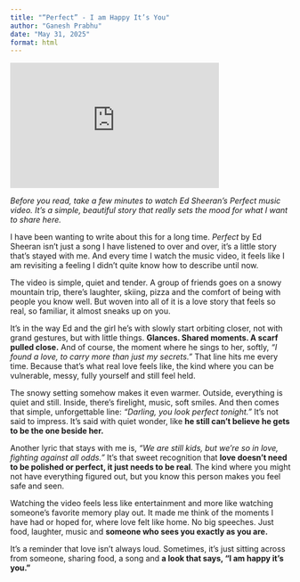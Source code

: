```yaml
---
title: "“Perfect” - I am Happy It’s You"
author: "Ganesh Prabhu"
date: "May 31, 2025"
format: html
---
```

<iframe width="375" height="225" src="https://www.youtube.com/embed/2Vv-BfVoq4g" title="YouTube video player" frameborder="0" allow="accelerometer; autoplay; clipboard-write; encrypted-media; gyroscope; picture-in-picture; web-share" referrerpolicy="strict-origin-when-cross-origin" allowfullscreen></iframe>

*Before you read, take a few minutes to watch Ed Sheeran’s Perfect music video. It’s a simple, beautiful story that really sets the mood for what I want to share here.*

I have been wanting to write about this for a long time. *Perfect* by Ed Sheeran isn’t just a song I have listened to over and over, it’s a little story that’s stayed with me. And every time I watch the music video, it feels like I am revisiting a feeling I didn’t quite know how to describe until now.

The video is simple, quiet and tender. A group of friends goes on a snowy mountain trip, there’s laughter, skiing, pizza and the comfort of being with people you know well. But woven into all of it is a love story that feels so real, so familiar, it almost sneaks up on you.

It’s in the way Ed and the girl he’s with slowly start orbiting closer, not with grand gestures, but with little things. **Glances. Shared moments. A scarf pulled close.** And of course, the moment where he sings to her, softly, *“I found a love, to carry more than just my secrets.”* That line hits me every time. Because that’s what real love feels like, the kind where you can be vulnerable, messy, fully yourself and still feel held.

The snowy setting somehow makes it even warmer. Outside, everything is quiet and still. Inside, there’s firelight, music, soft smiles. And then comes that simple, unforgettable line: *“Darling, you look perfect tonight.”* It’s not said to impress. It’s said with quiet wonder, like **he still can’t believe he gets to be the one beside her.**

Another lyric that stays with me is, *“We are still kids, but we're so in love, fighting against all odds.”* It’s that sweet recognition that **love doesn’t need to be polished or perfect, it just needs to be real**. The kind where you might not have everything figured out, but you know this person makes you feel safe and seen.

Watching the video feels less like entertainment and more like watching someone’s favorite memory play out. It made me think of the moments I have had or hoped for, where love felt like home. No big speeches. Just food, laughter, music and **someone who sees you exactly as you are.**

It’s a reminder that love isn’t always loud. Sometimes, it’s just sitting across from someone, sharing food, a song and **a look that says, “I am happy it’s you.”**

